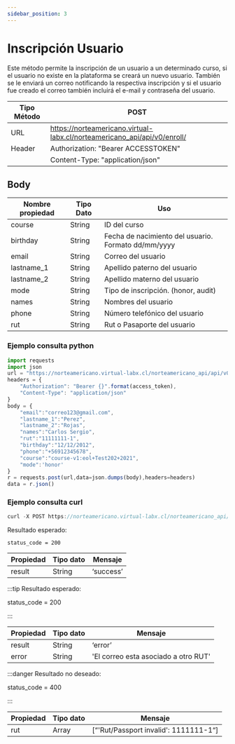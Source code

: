 ```yaml
---
sidebar_position: 3
---
```


# Inscripción Usuario

Este método permite la inscripción de un usuario a un determinado curso, si el usuario no existe en la plataforma se creará un nuevo usuario. También se le enviará un correo notificando la respectiva inscripción y si el usuario fue creado el correo también incluirá el e-mail y contraseña del usuario.

| Tipo Método       | POST    |
|-------------------|-------------|
| URL               | https://norteamericano.virtual-labx.cl/norteamericano_api/api/v0/enroll/|
| Header            | Authorization: "Bearer ACCESSTOKEN"    |
|      |  Content-Type: "application/json"    |

## Body

| Nombre propiedad | Tipo Dato | Uso |
| ------------- | --------- | --------------------------------------------- |
| course       | String    | ID del curso |
| birthday       | String    | Fecha de nacimiento del usuario. Formato dd/mm/yyyy |
| email       | String    | Correo del usuario |
| lastname_1       | String    | Apellido paterno del usuario |
| lastname_2       | String    | Apellido materno del usuario |
| mode       | String    | Tipo de inscripción. (honor, audit) |
| names       | String    | Nombres del usuario  |
| phone       | String    | Número telefónico del usuario |
| rut       | String    | Rut o Pasaporte del usuario  |

### Ejemplo consulta python
```jsx title=
import requests
import json
url = "https://norteamericano.virtual-labx.cl/norteamericano_api/api/v0/enroll/"
headers = {
    "Authorization": "Bearer {}".format(access_token),
    "Content-Type": "application/json"
}
body = {
    "email":"correo123@gmail.com",
    "lastname_1":"Perez",
    "lastname_2":"Rojas",
    "names":"Carlos Sergio",
    "rut":"11111111-1",
    "birthday":"12/12/2012",
    "phone":"+56912345678",
    "course":"course-v1:eol+Test202+2021",
    "mode":'honor'
}
r = requests.post(url,data=json.dumps(body),headers=headers)
data = r.json()

```

### Ejemplo consulta curl
```jsx title=
curl -X POST https://norteamericano.virtual-labx.cl/norteamericano_api/api/v0/enroll/ -H 'Content-Type: application/json' -H 'Authorization: Bearer ACCESSTOKEN' -d '{"email":"correo123@gmail.com","lastname_1":"Perez","lastname_2":"Rojas","names":"Carlos","rut":"11111111-1","birthday":"12/12/2012","phone":"+56912345678","course":"course-v1:eol+Test202+2021","mode":"honor"}'
```

Resultado esperado:

    status_code = 200

| Propiedad |Tipo dato  | Mensaje |
| --------------- | --------- | --------- |
| result       | String   | ‘success’ |

:::tip Resultado esperado:

status_code = 200

:::

| Propiedad |Tipo dato  | Mensaje |
| --------------- | --------- | --------- |
| result       | String   | ‘error’ |
| error       | String   | 'El correo esta asociado a otro RUT' |

:::danger Resultado no deseado:

status_code = 400

:::

| Propiedad |Tipo dato  | Mensaje |
| --------------- | --------- | --------- |
| rut       | Array   | [“'Rut/Passport invalid': 1111111-1“] |